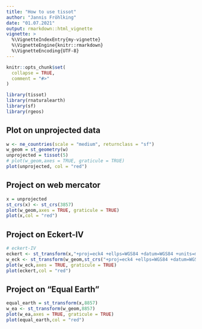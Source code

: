 ```yaml
---
title: "How to use tissot"
author: "Jannis Fröhlking"
date: "01.07.2021"
output: rmarkdown::html_vignette
vignette: >
  %\VignetteIndexEntry{my-vignette}
  %\VignetteEngine{knitr::rmarkdown}
  %\VignetteEncoding{UTF-8}
---
```


```r
knitr::opts_chunk$set(
  collapse = TRUE,
  comment = "#>"
)
```

```r
library(tissot)
library(rnaturalearth)
library(sf)
library(rgeos)
```

## Plot on unprojected data
```r
w <- ne_countries(scale = "medium", returnclass = "sf")
w_geom = st_geometry(w)
unprojected = tissot(5)
# plot(w_geom,axes = TRUE, graticule = TRUE)
plot(unprojected, col = "red")
```


## Project on web mercator
```r
x = unprojected
st_crs(x) <- st_crs(3857)
plot(w_geom,axes = TRUE, graticule = TRUE)
plot(x,col = "red")
```

## Project on Eckert-IV
```r
# eckert-IV
eckert <- st_transform(x,"+proj=eck4 +ellps=WGS84 +datum=WGS84 +units=m")
w_eck <- st_transform(w_geom,st_crs("+proj=eck4 +ellps=WGS84 +datum=WGS84 +units=m"))
plot(w_eck,axes = TRUE, graticule = TRUE)
plot(eckert,col = "red")
```


## Project on "Equal Earth"
```r
equal_earth = st_transform(x,8857)
w_ea <- st_transform(w_geom,8857)
plot(w_ea,axes = TRUE, graticule = TRUE)
plot(equal_earth,col = "red")
```

